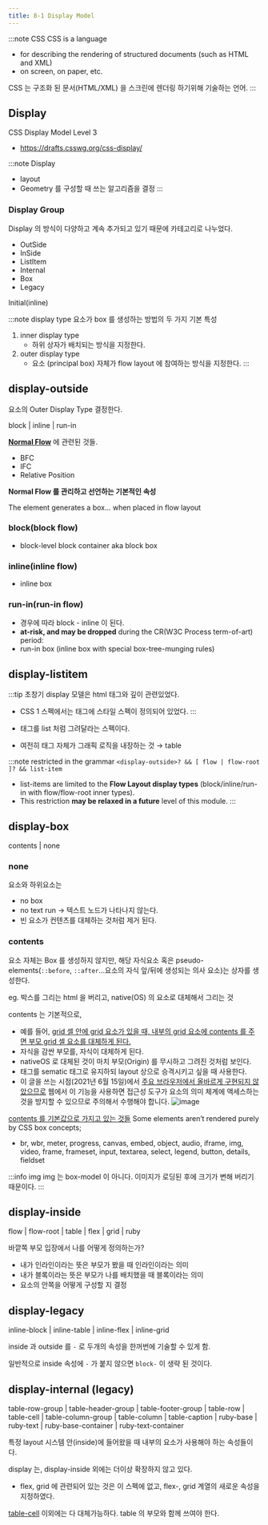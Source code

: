 ```yaml
---
title: 8-1 Display Model
---
```


:::note CSS
CSS is a language
- for describing the rendering of structured documents (such as HTML and XML)
- on screen, on paper, etc.

CSS 는 구조화 된 문서(HTML/XML) 을 스크린에 렌더링 하기위해 기술하는 언어.
:::


## Display
CSS Display Model Level 3
- https://drafts.csswg.org/css-display/

:::note Display
- layout
- Geometry 를 구성할 때 쓰는 알고리즘을 결정
:::

### Display Group
Display 의 방식이 다양하고 계속 추가되고 있기 때문에 카테고리로 나누었다.

- OutSide
- InSide
- ListItem
- Internal
- Box
- Legacy

Initial(inline)

:::note display type
요소가 box 를 생성하는 방법의 두 가지 기본 특성

1. inner display type
    - 하위 상자가 배치되는 방식을 지정한다.
2. outer display type
    - 요소 (principal box) 자체가 flow layout 에 참여하는 방식을 지정한다.
:::

## display-outside
요소의 Outer Display Type 결정한다.

block | inline | run-in

**[Normal Flow](https://eyabc.github.io/docs/css/css-rendering/normal_flow#normal-flow)** 에 관련된 것들.
- BFC
- IFC
- Relative Position

**Normal Flow 를 관리하고 선언하는 기본적인 속성**

The element generates a box... when placed in flow layout

### block(block flow)
- block-level block container aka block box

### inline(inline flow)
- inline box

### run-in(run-in flow)
- 경우에 따라 block - inline 이 된다.
- **at-risk, and may be dropped** during the CR(W3C Process term-of-art) period:
- run-in box (inline box with special box-tree-munging rules)

## display-listitem

:::tip
초창기 display 모델은 html 태그와 깊이 관련있었다.
- CSS 1 스펙에서는 태그에 스타일 스펙이 정의되어 있었다.
:::

- 태그를 list 처럼 그려달라는 스펙이다.
- 여전히 태그 자체가 그래픽 로직을 내장하는 것 → table

:::note restricted in the grammar
`<display-outside>? && [ flow | flow-root ]? && list-item`
- list-items are limited to the **Flow Layout display types** (block/inline/run-in with flow/flow-root inner types).
- This restriction **may be relaxed in a future** level of this module.
:::

## display-box
contents | none

### none
요소와 하위요소는
- no box
- no text run → 텍스트 노드가 나타나지 않는다.
- 빈 요소가 컨텐츠를 대체하는 것처럼 제거 된다.

### contents
요소 자체는 Box 를 생성하지 않지만, 해당 자식요소 혹은 pseudo-elements(`::before`, `::after`...요소의 자식 앞/뒤에 생성되는 의사 요소)는 상자를 생성한다.

eg. 박스를 그리는 html 을 버리고, native(OS) 의 요소로 대체해서 그리는 것

contents 는 기본적으로,
- 예를 들어, [grid 셀 안에 grid 요소가 있을 때, 내부의 grid 요소에 contents 를 주면 부모 grid 셀 요소를 대체하게 된다.](https://developer.mozilla.org/ko/docs/Web/CSS/CSS_Grid_Layout/Relationship_of_grid_layout#%EA%B7%B8%EB%A6%AC%EB%93%9C%EC%99%80_display_contents)
- 자식을 감싼 부모를, 자식이 대체하게 된다.
- nativeOS 로 대체된 것이 마치 부모(Origin) 를 무시하고 그려진 것처럼 보인다.
- 태그를 sematic 태그로 유지하되 layout 상으로 승격시키고 싶을 때 사용한다.
- 이 글을 쓰는 시점(2021년 6월 15일)에서 [주요 브라우저에서 올바르게 구현되지 않았으므로](https://github.com/w3c/csswg-drafts/issues/3040) 웹에서 이 기능을 사용하면 접근성 도구가 요소의 의미 체계에 액세스하는 것을 방지할 수 있으므로 주의해서 수행해야 합니다.
![image](https://user-images.githubusercontent.com/31977543/127868681-077339f5-bc04-4143-98b3-d8def30d8177.png)

[contents 를 기본값으로 가지고 있는 것들](https://drafts.csswg.org/css-display/#unbox)
Some elements aren’t rendered purely by CSS box concepts;

- br, wbr, meter, progress, canvas, embed, object, audio, iframe, img, video, frame, frameset, input, textarea, select,
legend, button, details, fieldset

:::info img
img 는 box-model 이 아니다. 이미지가 로딩된 후에 크기가 변해 버리기 때문이다.
:::

## display-inside
flow | flow-root | table | flex | grid | ruby

바깥쪽 부모 입장에서 나를 어떻게 정의하는가?

- 내가 인라인이라는 뜻은 부모가 봤을 때 인라인이라는 의미
- 내가 블록이라는 뜻은 부모가 나를 배치했을 때 블록이라는 의미
- 요소의 안쪽을 어떻게 구성할 지 결정

## display-legacy
inline-block | inline-table | inline-flex | inline-grid

inside 과 outside 를 `-` 로 두개의 속성을 한꺼번에 기술할 수 있게 함.

일반적으로 inside 속성에 `-` 가 붙지 않으면 `block-` 이 생략 된 것이다.

## display-internal (legacy)
table-row-group | table-header-group |
table-footer-group | table-row | table-cell |
table-column-group | table-column | table-caption |
ruby-base | ruby-text | ruby-base-container |
ruby-text-container

특정 layout 시스템 안(inside)에 들어왔을 때 내부의 요소가 사용해야 하는 속성들이다.

display 는, display-inside 외에는 더이상 확장하지 않고 있다.
- flex, grid 에 관련되어 있는 것은 이 스펙에 없고, flex-, grid 계열의 새로운 속성을 지정하였다.


[table-cell](https://yeoninim.tistory.com/18) 이외에는 다 대체가능하다. table 의 부모와 함께 쓰여야 한다.

